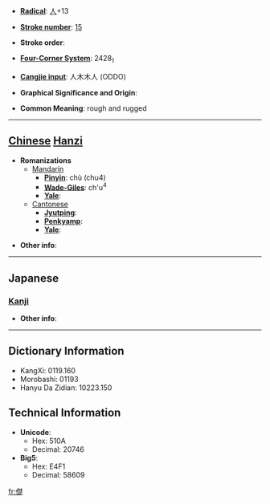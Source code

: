 * '''[[Wiktionary:Chinese radical index| Radical]]''': [[Wiktionary:Chinese radical index 人|人]]+13

* '''[[Wiktionary:Chinese total strokes index|Stroke number]]''': [[Wiktionary:Chinese total strokes index 15|15]]

* '''Stroke order''': 

* '''[[Wiktionary:Chinese four corner index|Four-Corner System]]''': 2428<sub>1</sub>

* '''[[Wiktionary:Chinese Cangjie index|Cangjie input]]''': 人木木人 (ODDO)

* '''Graphical Significance and Origin''': 

* '''Common Meaning''': rough and rugged

----

== [[Chinese]] [[Hanzi]] ==

* '''Romanizations'''
** [[Mandarin]]
*** '''[[Pinyin]]''': chù (chu4)
*** '''[[Wade-Giles]]''': ch'u<sup>4</sup>
*** '''[[Yale]]''': 
**[[Cantonese]]
***'''[[Jyutping]]''':
***'''[[Penkyamp]]''': 
***'''[[Yale]]''': 

* '''Other info''': 

----

==Japanese==
===[[Kanji]]===
{{kanji|on readings=[[しょ]] (sho)|kun readings=[[しぶる]] (shiburu)}}

* '''Other info''':  

----

== Dictionary Information ==

* KangXi: 0119.160
* Morobashi: 01193
* Hanyu Da Zidian: 10223.150

== Technical Information ==

* '''Unicode''':
** Hex: 510A
** Decimal: 20746
* '''Big5''':
** Hex: E4F1
** Decimal: 58609

[[fr:儊]]